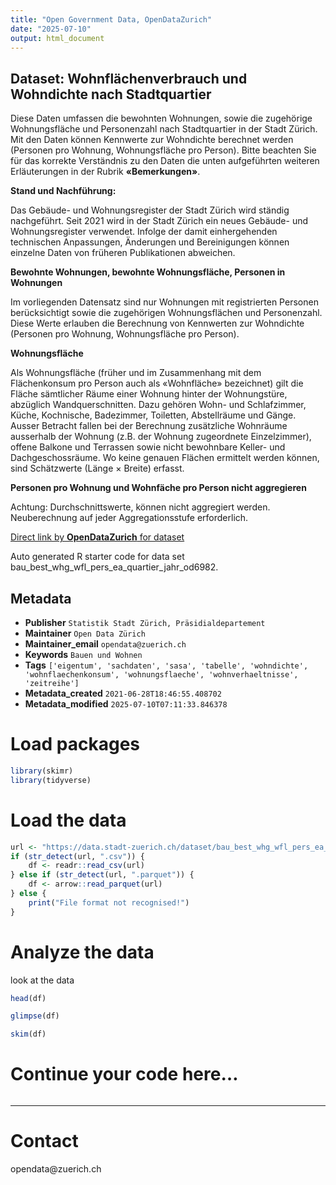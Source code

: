 ```yaml
---
title: "Open Government Data, OpenDataZurich"
date: "2025-07-10"
output: html_document
---
```


## Dataset: Wohnflächenverbrauch und Wohndichte nach Stadtquartier


Diese Daten umfassen die bewohnten Wohnungen, sowie die zugehörige Wohnungsfläche und Personenzahl nach Stadtquartier in der Stadt Zürich. Mit den Daten können Kennwerte zur Wohndichte berechnet werden (Personen pro Wohnung, Wohnungsfläche pro Person). 
Bitte beachten Sie für das korrekte Verständnis zu den Daten die unten aufgeführten weiteren Erläuterungen in der Rubrik **«Bemerkungen»**.



**Stand und Nachführung:**

Das Gebäude- und Wohnungsregister der Stadt Zürich wird ständig nachgeführt. Seit 2021 wird in der Stadt Zürich ein neues Gebäude- und Wohnungsregister verwendet. Infolge der damit einhergehenden technischen Anpassungen, Änderungen und Bereinigungen können einzelne Daten von früheren Publikationen abweichen.
 

[]()

**Bewohnte Wohnungen, bewohnte Wohnungsfläche, Personen in Wohnungen**

 Im vorliegenden Datensatz sind nur Wohnungen mit registrierten Personen berücksichtigt sowie die zugehörigen Wohnungsflächen und Personenzahl. Diese Werte erlauben die Berechnung von Kennwerten zur Wohndichte (Personen pro Wohnung, Wohnungsfläche pro Person).



[]()

**Wohnungsfläche**

 Als Wohnungsfläche (früher und im Zusammenhang mit dem Flächenkonsum pro Person auch als «Wohnfläche» bezeichnet) gilt die Fläche sämtlicher Räume einer Wohnung hinter der Wohnungstüre, abzüglich Wandquerschnitten. Dazu gehören Wohn- und Schlafzimmer, Küche, Kochnische, Badezimmer, Toiletten, Abstellräume und Gänge. Ausser Betracht fallen bei der Berechnung zusätzliche Wohnräume ausserhalb der Wohnung (z.B. der Wohnung zugeordnete Einzelzimmer), offene Balkone und Terrassen sowie nicht bewohnbare Keller- und Dachgeschossräume. Wo keine genauen Flächen ermittelt werden können, sind Schätzwerte (Länge × Breite) erfasst. 



[]()

**Personen pro Wohnung und Wohnfäche pro Person nicht aggregieren**

 Achtung: Durchschnittswerte, können nicht aggregiert werden. Neuberechnung auf jeder Aggregationsstufe erforderlich.



[]()



[Direct link by **OpenDataZurich** for dataset](https://data.stadt-zuerich.ch/dataset/bau_best_whg_wfl_pers_ea_quartier_jahr_od6982)

Auto generated R starter code for data set bau_best_whg_wfl_pers_ea_quartier_jahr_od6982.

## Metadata

- **Publisher** `Statistik Stadt Zürich, Präsidialdepartement`
- **Maintainer** `Open Data Zürich`
- **Maintainer_email** `opendata@zuerich.ch`
- **Keywords** `Bauen und Wohnen`
- **Tags** `['eigentum', 'sachdaten', 'sasa', 'tabelle', 'wohndichte', 'wohnflaechenkonsum', 'wohnungsflaeche', 'wohnverhaeltnisse', 'zeitreihe']`
- **Metadata_created** `2021-06-28T18:46:55.408702`
- **Metadata_modified** `2025-07-10T07:11:33.846378`


# Load packages

```r
library(skimr)
library(tidyverse)
```

# Load the data

```r
url <- "https://data.stadt-zuerich.ch/dataset/bau_best_whg_wfl_pers_ea_quartier_jahr_od6982/download/BAU698OD6982.csv"
if (str_detect(url, ".csv")) {
    df <- readr::read_csv(url)
} else if (str_detect(url, ".parquet")) {
    df <- arrow::read_parquet(url)
} else {
    print("File format not recognised!")
}
```

# Analyze the data

look at the data
```r
head(df)
```

```r
glimpse(df)
```

```r
skim(df)
```

# Continue your code here...

```r

```

------------------------------------------------------------------------

# Contact

opendata@zuerich.ch
